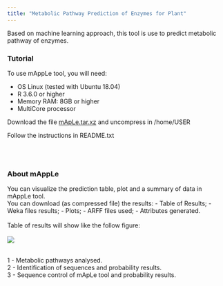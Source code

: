 ```yaml
---
title: "Metabolic Pathway Prediction of Enzymes for Plant"
---
```


Based on machine learning approach, this tool is use to predict metabolic pathway of enzymes.
<br>

### Tutorial

To use mAppLe tool, you will need:

- OS Linux (tested with Ubuntu 18.04)
- R 3.6.0 or higher
- Memory RAM: 8GB or higher
- MultiCore processor
<br>

Download the file [mApLe.tar.xz](https://drive.google.com/open?id=1xZG2EPV2IkBLWOlBoiRkauXaUlJGvS24) and uncompress in /home/USER

Follow the instructions in README.txt

<br>
<br>

### About mAppLe
You can visualize the prediction table, plot and a summary of data in mAppLe tool.
<br>
You can download (as compressed file) the results:
- Table of Results;
- Weka files results;
- Plots;
- ARFF files used;
- Attributes generated.
<br>
<br>
Table of results will show like the follow figure:  
<br>
![](mAppLe-Results.jpeg)

<br>
1 - Metabolic pathways analysed.<br>
2 - Identification of sequences and probability results.<br>
3 - Sequence control of mApLe tool and probability results.<br>
<br>
